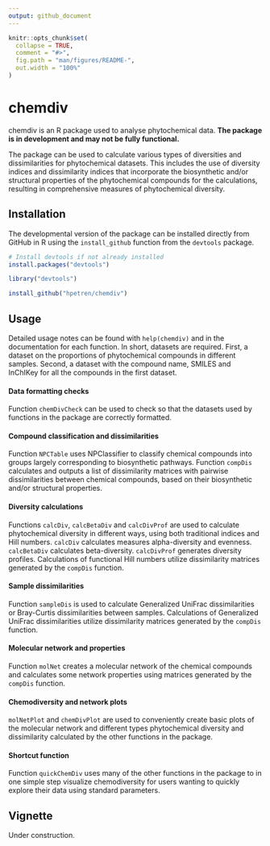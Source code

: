 ```yaml
---
output: github_document
---
```


<!-- README.md is generated from README.Rmd. Please edit that file -->

```r
knitr::opts_chunk$set(
  collapse = TRUE,
  comment = "#>",
  fig.path = "man/figures/README-",
  out.width = "100%"
)
```

# chemdiv

<!-- badges: start -->
<!-- badges: end -->

chemdiv is an R package used to analyse phytochemical data.
**The package is in development and may not be fully functional.**

The package can be used to calculate various types of diversities and 
dissimilarities for phytochemical datasets. This includes the use of diversity
indices and dissimilarity indices that incorporate the biosynthetic and/or 
structural properties of the phytochemical compounds for the calculations,
resulting in comprehensive measures of phytochemical diversity.


## Installation

The developmental version of the package can be installed directly from GitHub
in R using the `install_github` function from the `devtools` package.

```r
# Install devtools if not already installed
install.packages("devtools")

library("devtools")

install_github("hpetren/chemdiv")
```


## Usage

Detailed usage notes can be found with `help(chemdiv)` and in the documentation
for each function. In short, datasets are required. First, a dataset
on the proportions of phytochemical compounds in different
samples. Second, a dataset with the compound name, SMILES and InChIKey for all
the compounds in the first dataset. 


#### Data formatting checks
Function `chemDivCheck` can be used to check so that the datasets used by 
functions in the package are correctly formatted.


#### Compound classification and dissimilarities
Function `NPCTable` uses NPClassifier to classify chemical compounds into
groups largely corresponding to biosynthetic pathways. Function
`compDis` calculates and outputs a list of dissimilarity matrices with 
pairwise dissimilarities between chemical compounds, based on their 
biosynthetic and/or structural properties.


#### Diversity calculations
Functions `calcDiv`, `calcBetaDiv` and `calcDivProf` are used to calculate
phytochemical diversity in different ways, using both traditional indices
and Hill numbers. `calcDiv` calculates measures alpha-diversity and evenness. 
`calcBetaDiv` calculates beta-diversity. `calcDivProf` generates 
diversity profiles. Calculations of functional Hill numbers utilize 
dissimilarity matrices generated by the `compDis` function.


#### Sample dissimilarities
Function `sampleDis` is used to calculate Generalized UniFrac dissimilarities
or Bray-Curtis dissimilarities between samples. Calculations of Generalized 
UniFrac dissimilarities utilize dissimilarity matrices generated by
the `compDis` function.


#### Molecular network and properties
Function `molNet` creates a molecular network of the chemical compounds
and calculates some network properties using matrices generated by
the `compDis` function.


#### Chemodiversity and network plots
`molNetPlot` and `chemDivPlot` are used to conveniently create basic plots 
of the molecular network and different types phytochemical diversity and 
dissimilarity calculated by the other functions in the package.


#### Shortcut function
Function `quickChemDiv` uses many of the other functions in
the package to in one simple step visualize chemodiversity for
users wanting to quickly explore their data using standard parameters.


## Vignette
Under construction.

